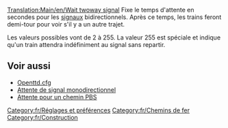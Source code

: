 [[Translation:Main/en/Wait twoway signal]]
{{en/-}}
Fixe le temps d'attente en secondes pour les [[Main/fr/Signaux|signaux]] bidirectionnels. Après ce temps, les trains feront demi-tour pour voir s'il y a un autre trajet.

Les valeurs possibles vont de 2 à 255. La valeur 255 est spéciale et indique qu'un train attendra indéfiniment au signal sans repartir.

== Voir aussi ==

* [[Main/fr/Openttd.cfg|Openttd.cfg]]
* [[Main/fr/Attente de signal monodirectionnel|Attente de signal monodirectionnel]]
* [[Main/fr/Attente pour un chemin PBS|Attente pour un chemin PBS]]

[[Category:fr/Réglages et préférences]]
[[Category:fr/Chemins de fer]]
[[Category:fr/Construction]]
{{fr/Amorce}}